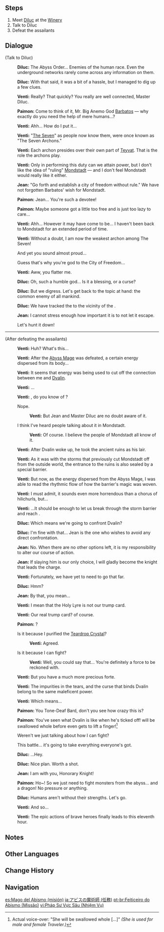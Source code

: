 {{About|the quest|the enemy type|Abyss Mages}}
{{Quest Infobox
|id            = 00397
|image         = Archon Quest C0A3 Abyss Mage.png
|title         = Abyss Mage
|type          = Archon
|chapter       = Prologue
|actNum        = III
|act           = Song of the Dragon and Freedom
|part          = 1
|startLocation = [[Dawn Winery]], [[Mondstadt]]
|region        = Mondstadt
|area          = Windwail Highland
|subarea       = Dawn Winery
|prev          = Reunion With the Dragon
|next          = Hurdle
|rewards       = Adventure EXP*350;Mora*10,725;Adventurer's Experience*4;Mystic Enhancement Ore*2
|characters    = Diluc;Jean;Paimon;Traveler;Venti
|voiced        = yes
}}
{{TeyvatQuest|0|3|part=1|title=Abyss Mage}}

==Steps==
#Meet [[Diluc]] at the [[Dawn Winery|Winery]]
#Talk to Diluc
#Defeat the assailants {{Enemy List|Hydro Abyss Mage;Hydro Samachurl;Cryo Hilichurl Shooter}}

==Dialogue==
{{Quest Description|You used the [[Holy Lyre der Himmel]] to summon [[Stormterror]], only to be prevented from saving it due to the interference of the [[Abyss Order]]. But you haven't given up yet &mdash; Diluc has been able to swiftly obtain a new lead...}}
{{Dialogue Start}}
;(Talk to Diluc)
:{{A|vo mdaq064 1 diluc 01.ogg}} '''Diluc:''' The Abyss Order... Enemies of the human race. Even the underground networks rarely come across any information on them.
:{{A|vo mdaq064 1 diluc 02.ogg}} '''Diluc:''' With that said, it was a bit of a hassle, but I managed to dig up a few clues.
:{{A|vo mdaq064 1 venti 01.ogg}} '''Venti:''' Really? That quickly? You really are well connected, Master Diluc.
:{{A|vo mdaq064 1 paimon 01.ogg}} '''Paimon:''' Come to think of it, Mr. Big Anemo God [[Barbatos]] &mdash; why exactly do you need the help of mere humans...?
:{{A|vo mdaq064 1 venti 02.ogg}} '''Venti:''' Ahh... How do I put it...
:{{A|vo mdaq064 1 venti 03.ogg}} '''Venti:''' "[[The Seven]]" as people now know them, were once known as "The Seven Archons."
:{{A|vo mdaq064 1 venti 04.ogg}} '''Venti:''' Each archon presides over their own part of [[Teyvat]]. That is the role the archons play.
:{{A|vo mdaq064 1 venti 05.ogg}} '''Venti:''' Only in performing this duty can we attain power, but I don't like the idea of "ruling" [[Mondstadt]] &mdash; and I don't feel Mondstadt would really like it either.
:{{A|vo mdaq064 1 qin 01.ogg}} '''Jean:''' "Go forth and establish a city of freedom without rule." We have not forgotten Barbatos' wish for Mondstadt.
:{{A|vo mdaq064 1 paimon 02.ogg}} '''Paimon:''' Jean... You're such a devotee!
:{{A|vo mdaq064 1 paimon 03.ogg}} '''Paimon:''' Maybe someone got a little too free and is just too lazy to care...
:{{A|vo mdaq064 1 venti 06.ogg}} '''Venti:''' Ahh... However it may have come to be... I haven't been back to Mondstadt for an extended period of time.
:{{A|vo mdaq064 1 venti 07.ogg}} '''Venti:''' Without a doubt, I am now the weakest archon among The Seven!
:{{DIcon}} And yet you sound almost proud...
:{{DIcon}} Guess that's why you're god to the City of Freedom...
:{{A|vo mdaq064 1 venti 08.ogg}} '''Venti:''' Aww, you flatter me.
:{{A|vo mdaq064 1 diluc 03.ogg}} '''Diluc:''' Oh, such a humble god... Is it a blessing, or a curse?
:{{A|vo mdaq064 1 diluc 04.ogg}} '''Diluc:''' But we digress. Let's get back to the topic at hand: the common enemy of all mankind.
:{{A|vo mdaq064 1 diluc 05.ogg}} '''Diluc:''' We have tracked the {{Color|buzzword|Abyss Mage}} to the vicinity of the {{Color|buzzword|winery}}.
:{{A|vo mdaq064 1 qin 02.ogg}} '''Jean:''' I cannot stress enough how important it is to not let it escape.
:{{DIcon}} Let's hunt it down!
----
;(After defeating the assailants)
:{{A|vo mdaq064 3 venti 01.ogg}} '''Venti:''' Huh? What's this...
:{{A|vo mdaq064 3 venti 02.ogg}} '''Venti:''' After the [[Abyss Mage]] was defeated, a certain energy dispersed from its body...
:{{A|vo mdaq064 3 venti 03.ogg}} '''Venti:''' It seems that energy was being used to cut off the connection between me and [[Dvalin]].
:{{A|vo mdaq064 3 venti 04.ogg}} '''Venti:''' ...
:{{A|vo mdaq064 3 venti 05.ogg}} '''Venti:''' {{Traveler}}, do you know of {{Color|buzzword|Stormterror's Lair}}?
:{{DIcon}} Nope.
::{{A|vo mdaq064 3 venti 06a.ogg}} '''Venti:''' But Jean and Master Diluc are no doubt aware of it.
:{{DIcon}} I think I've heard people talking about it in Mondstadt.
::{{A|vo mdaq064 3 venti 06b.ogg}} '''Venti:''' Of course. I believe the people of Mondstadt all know of it.
:{{A|vo mdaq064 3 venti 07.ogg}} '''Venti:''' After Dvalin woke up, he took the ancient ruins as his lair.
:{{A|vo mdaq064 3 venti 08.ogg}} '''Venti:''' As it was with the storms that previously cut Mondstadt off from the outside world, the entrance to the ruins is also sealed by a special barrier.
:{{A|vo mdaq064 3 venti 09.ogg}} '''Venti:''' But now, as the energy dispersed from the Abyss Mage, I was able to read the rhythmic flow of how the barrier's magic was woven.
:{{A|vo mdaq064 3 venti 10.ogg}} '''Venti:''' I must admit, it sounds even more horrendous than a chorus of hilichurls, but...
:{{A|vo mdaq064 3 venti 11.ogg}} '''Venti:''' ...It should be enough to let us break through the storm barrier and reach {{Color|buzzword|Stormterror's Lair}}.
:{{A|vo mdaq064 3 diluc 01.ogg}} '''Diluc:''' Which means we're going to confront Dvalin?
:{{A|vo mdaq064 3 diluc 02.ogg}} '''Diluc:''' I'm fine with that... Jean is the one who wishes to avoid any direct confrontation.
:{{A|vo mdaq064 3 qin 01.ogg}} '''Jean:''' No. When there are no other options left, it is my responsibility to alter our course of action.
:{{A|vo mdaq064 3 qin 02.ogg}} '''Jean:''' If slaying him is our only choice, I will gladly become the knight that leads the charge.
:{{A|vo mdaq064 3 venti 12.ogg}} '''Venti:''' Fortunately, we have yet to need to go that far.
:{{A|vo mdaq064 3 diluc 03.ogg}} '''Diluc:''' Hmm?
:{{A|vo mdaq064 3 qin 03.ogg}} '''Jean:''' By that, you mean...
:{{A|vo mdaq064 3 venti 13.ogg}} '''Venti:''' I mean that the Holy Lyre is not our trump card.
:{{A|vo mdaq064 3 venti 14.ogg}} '''Venti:''' Our real trump card? {{Traveler}} of course.
:{{A|vo mdaq064 3 paimon 01.ogg}} '''Paimon:''' {{Traveler}}?
:{{DIcon}} Is it because I purified the [[Teardrop Crystal]]?
::{{A|vo mdaq064 3 venti 15a.ogg}} '''Venti:''' Agreed.
:{{DIcon}} Is it because I can fight?
::{{A|vo mdaq064 3 venti 15b 1.ogg}} '''Venti:''' Well, you could say that... You're definitely a force to be reckoned with.
:{{A|vo mdaq064 3 venti 15b 2.ogg}} '''Venti:''' But you have a much more precious forte.
:{{A|vo mdaq064 3 venti 16.ogg}} '''Venti:''' The impurities in the tears, and the curse that binds Dvalin belong to the same maleficent power.
:{{A|vo mdaq064 3 venti 17.ogg}} '''Venti:''' Which means...
:{{A|vo mdaq064 3 paimon 02.ogg}} '''Paimon:''' You Tone-Deaf Bard, don't you see how crazy this is?
:{{A|vo mdaq064 3 paimon 03.ogg}} '''Paimon:''' You've seen what Dvalin is like when he's ticked off! {{Traveler}} will be swallowed whole before {{MC|he|she|mc=1}} even gets to lift a finger!<ref group=Note>Actual voice-over: "She will be swallowed whole [...]" ''(She is used for male and female Traveler.)''</ref>
:{{DIcon}} Weren't we just talking about how I can fight?
:{{DIcon}} This battle... it's going to take everything everyone's got.
:{{A|vo mdaq064 3 diluc 04.ogg}} '''Diluc:''' ...Hey.
:{{A|vo mdaq064 3 diluc 05.ogg}} '''Diluc:''' Nice plan. Worth a shot.
:{{A|vo mdaq064 3 qin 04.ogg}} '''Jean:''' I am with you, Honorary Knight!
:{{A|vo mdaq064 3 paimon 04.ogg}} '''Paimon:''' Ho~! So we just need to fight monsters from the abyss... and a dragon! No pressure or anything.
:{{A|vo mdaq064 3 diluc 06.ogg}} '''Diluc:''' Humans aren't without their strengths. Let's go.
:{{A|vo mdaq064 3 venti 18.ogg}} '''Venti:''' And so...
:{{A|vo mdaq064 3 venti 19.ogg}} '''Venti:''' The epic actions of brave heroes finally leads to this eleventh hour.
{{Dialogue End}}

==Notes==
{{Reflist|note=1}}

==Other Languages==
{{Other Languages
|en      = Abyss Mage
|zhs     = 深渊法师
|zhs_rm  = Shēnyuān Fǎshī
|zht     = 深淵法師
|zht_rm  = Shēnyuān Fǎshī
|zh_tl   = Abyss Mage
|ja      = アビスの魔術師
|ja_rm   = Abisu no Majutsushi
|ja_tl   = Mage of the Abyss
|ko      = 심연 메이지
|ko_tl   = Abyss Mage
|es      = Mago del Abismo
|es_tl   = Abyss Mage
|fr      = Mages de l'Abîme
|fr_tl   = Abyss Mages
|ru      = Маг Бездны
|ru_tl   = Abyss Mage
|th      = Abyss Mage
|vi      = {{tt|Pháp Sư|法師}} {{tt|Vực|域}} Sâu
|vi_tl   = Abyss Mage
|de      = Abgrundmagier
|de_tl   = Abyss Mage
|id      = Abyss Mage
|pt      = Feiticeiro do Abismo
|pt_tl   = Abyss Sorcerer
|tr      = Hiçlik Büyücüsü
|tr_tl   = Abyss Mage
|it      = Mago dell'Abisso
|it_tl   = Abyss Mage
}}

==Change History==
{{Change History|1.0}}

==Navigation==
{{Archon Quest Navbox|chapter=Prologue}}

[[es:Mago del Abismo (misión)]]
[[ja:アビスの魔術師 (任務)]]
[[pt-br:Feiticeiro do Abismo (Missão)]]
[[vi:Pháp Sư Vực Sâu (Nhiệm Vụ)]]